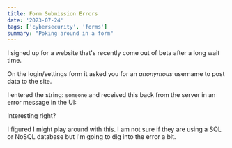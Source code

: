 ```yaml
---
title: Form Submission Errors
date: '2023-07-24'
tags: ['cybersecurity', 'forms']
summary: "Poking around in a form"
---
```


I signed up for a website that's recently come out of beta after a long wait time.

On the login/settings form it asked you for an _anonymous_ username to post data to the site.

I entered the string: `someone` and received this back from the server in an error message in the UI:

<script src="https://pastebin.com/embed_js/i1eeeqPQ"></script>

Interesting right?

I figured I might play around with this. I am not sure if they are using a SQL or NoSQL database but I'm going to dig into the error a bit.
